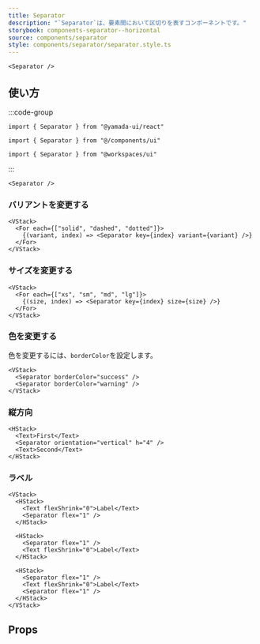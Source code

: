 ```yaml
---
title: Separator
description: "`Separator`は、要素間において区切りを表すコンポーネントです。"
storybook: components-separator--horizontal
source: components/separator
style: components/separator/separator.style.ts
---
```


```tsx preview
<Separator />
```

## 使い方

:::code-group

```tsx [package]
import { Separator } from "@yamada-ui/react"
```

```tsx [alias]
import { Separator } from "@/components/ui"
```

```tsx [monorepo]
import { Separator } from "@workspaces/ui"
```

:::

```tsx
<Separator />
```

### バリアントを変更する

```tsx preview
<VStack>
  <For each={["solid", "dashed", "dotted"]}>
    {(variant, index) => <Separator key={index} variant={variant} />}
  </For>
</VStack>
```

### サイズを変更する

```tsx preview
<VStack>
  <For each={["xs", "sm", "md", "lg"]}>
    {(size, index) => <Separator key={index} size={size} />}
  </For>
</VStack>
```

### 色を変更する

色を変更するには、`borderColor`を設定します。

```tsx preview
<VStack>
  <Separator borderColor="success" />
  <Separator borderColor="warning" />
</VStack>
```

### 縦方向

```tsx preview
<HStack>
  <Text>First</Text>
  <Separator orientation="vertical" h="4" />
  <Text>Second</Text>
</HStack>
```

### ラベル

```tsx preview
<VStack>
  <HStack>
    <Text flexShrink="0">Label</Text>
    <Separator flex="1" />
  </HStack>

  <HStack>
    <Separator flex="1" />
    <Text flexShrink="0">Label</Text>
  </HStack>

  <HStack>
    <Separator flex="1" />
    <Text flexShrink="0">Label</Text>
    <Separator flex="1" />
  </HStack>
</VStack>
```

## Props

<PropsTable name="separator" />
